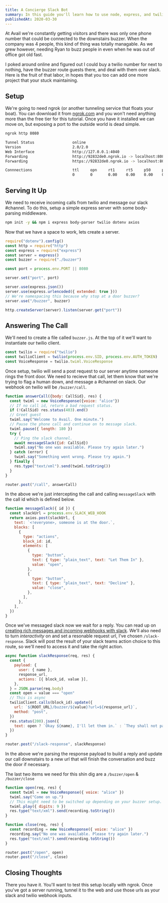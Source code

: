 ```yaml
---
title: A Concierge Slack Bot
summary: In this guide you'll learn how to use node, express, and twilio's api to create a slack bot that can respond to the door buzzer of your home or office.
publishedAt: 2020-03-30
---
```


At Avail we're constantly getting visitors and there was only one phone number that could be connected to the downstairs buzzer. When the company was 4 people, this kind of thing was totally managable. As we grew however, needing Ryan to buzz people in even when he was out of office got old fast.

I poked around online and figured out I could buy a twilio number for next to nothing, have the buzzer route guests there, and deal with them over slack. Here is the fruit of that labor, in hopes that you too can add one more project that your stuck maintaining.

## Setup

We're going to need ngrok (or another tunneling service that floats your boat). You can download it from [ngrok.com](https://ngrok.com) and you won't need anything more than the free tier for this tutorial. Once you have it installed we can move on, but exposing a port to the outside world is dead simple.

```bash
ngrok http 8080

Tunnel Status                 online
Version                       2.0/2.0
Web Interface                 http://127.0.0.1:4040
Forwarding                    http://92832de0.ngrok.io -> localhost:8080
Forwarding                    https://92832de0.ngrok.io -> localhost:8080

Connnections                  ttl     opn     rt1     rt5     p50     p90
                              0       0       0.00    0.00    0.00    0.00
```

## Serving It Up

We need to receive incoming calls from twilio and message our slack #channel. To do this, setup a simple express server with some body-parsing middleware.

```bash
npm init -y && npm i express body-parser twilio dotenv axios
```

Now that we have a space to work, lets create a server.

```js
require("dotenv").config()
const http = require("http")
const express = require("express")
const server = express()
const buzzer = require("./buzzer")

const port = process.env.PORT || 8080

server.set("port", port)

server.use(express.json())
server.use(express.urlencoded({ extended: true }))
// We're namespacing this because why stop at a door buzzer?
server.use("/buzzer", buzzer)

http.createServer(server).listen(server.get("port"))
```

## Answering The Call

We'll need to create a file called `buzzer.js`. At the top of it we'll want to instantiate our twilio client.

```js
const twilio = require("twilio")
const twilioClient = twilio(process.env.SID, process.env.AUTH_TOKEN)
const VoiceResponse = twilio.twiml.VoiceResponse
```

Once setup, twilio will send a post request to our server anytime someone rings the front door. We need to recieve that call, let them know that we're trying to flag a human down, and message a #channel on slack. Our webhook on twilio will be `/buzzer/call`.

```js
function answerCall({body: CallSid}, res) {
  const twiml = new VoiceResponse({voice: "alice"})
  // If no call id, return a bad request status.
  if (!CallSid) res.status(403).end()
  // Greet guest
  twiml.say("Welcome to Avail. One minute.")
  // Pause the phone call and continue on to message slack.
  twiml.pause({ length: 180 })
  try {
    // Ping the slack channel.
    await messageSlack({id: CallSid})
    twiml.say("No one was available. Please try again later.")
  } catch (error) {
    twiml.say("Something went wrong. Please try again.")
  } finally {
    res.type("text/xml").send(twiml.toString())
  }
}

router.post("/call", answerCall)
```

In the above we're just intercepting the call and calling `messageSlack` with the call id which is defined below.

```js
function messageSlack({ id }) {
  const slackUrl = process.env.SLACK_WEB_HOOK
  return axios.post(slackUrl, {
    text: `<!everyone>, someone is at the door.`,
    blocks: [
      {
        type: "actions",
        block_id: id,
        elements: [
          {
            type: "button",
            text: { type: "plain_text", text: "Let Them In" },
            value: "open",
          },
          {
            type: "button",
            text: { type: "plain_text", text: "Decline" },
            value: "close",
          },
        ],
      },
    ],
  })
}
```

Once we've messaged slack now we wait for a reply. You can read up on [creating rich messages and incoming webhooks with slack](https://api.slack.com/). We'll also need to turn _interactivity_ on and set a resonable request url, I've chosen `/slack-response`. Slack will post the result of your slack teams action choice to this route, so we'll need to access it and take the right action.

```js
async function slackResponse(req, res) {
  const {
    payload: {
      user: { name },
      response_url,
      actions: [{ block_id, value }],
    },
  } = JSON.parse(req.body)
  const open = value === "open"
  // This is async
  twilioClient.calls(block_id).update({
    url: `${ROOT_URL}/buzzer/${value}?url=${response_url}`,
    method: "post",
  })
  res.status(200).json({
    text: open ? `Okay ${name}, I'll let them in.` : `They shall not pass`,
  })
}

router.post("/slack-response", slackResponse)
```

In the above we're parsing the response payload to build a reply and update our call downstairs to a new url that will finish the conversation and buzz the door if necessary.

The last two items we need for this shin dig are a `/buzzer/open` & `/buzzer/close`

```js
function open(req, res) {
  const twiml = new VoiceResponse({ voice: "alice" })
  twiml.say("Come on up.")
  // This might need to be switched up depending on your buzzer setup.
  twiml.play({ digits: 9 })
  res.type("text/xml").send(recording.toString())
}

function close(req, res) {
  const recording = new VoiceResponse({ voice: "alice" })
  recording.say("No one was available. Please try again later.")
  res.type("text/xml").send(recording.toString())
}

router.post("/open", open)
router.post("/close", close)
```

## Closing Thoughts

There you have it. You'll want to test this setup locally with ngrok. Once you've got a server running, tunnel it to the web and use those urls as your slack and twilio webhook inputs.
